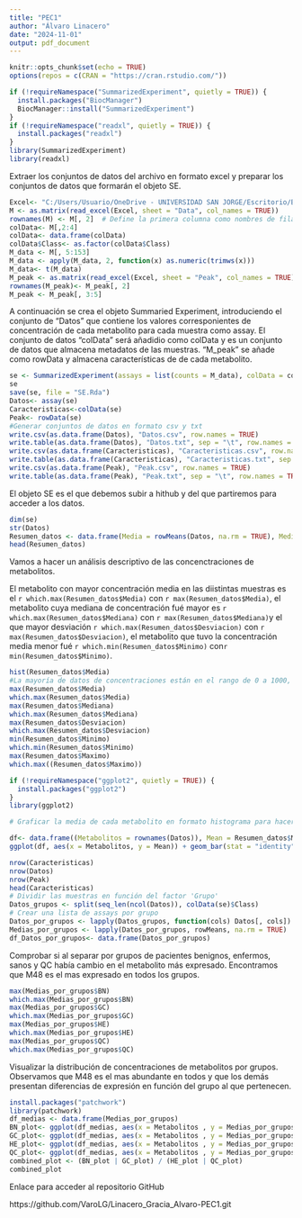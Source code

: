 ---
title: "PEC1"
author: "Álvaro Linacero"
date: "2024-11-01"
output: pdf_document
---

```{r setup, include=FALSE}
knitr::opts_chunk$set(echo = TRUE)
options(repos = c(CRAN = "https://cran.rstudio.com/"))
```

```{r}
if (!requireNamespace("SummarizedExperiment", quietly = TRUE)) {
  install.packages("BiocManager")
  BiocManager::install("SummarizedExperiment")
}
if (!requireNamespace("readxl", quietly = TRUE)) {
  install.packages("readxl")
}
library(SummarizedExperiment)
library(readxl)
```

Extraer los conjuntos de datos del archivo en formato excel y preparar los conjuntos de datos que formarán el objeto SE.

```{r}
Excel<- "C:/Users/Usuario/OneDrive - UNIVERSIDAD SAN JORGE/Escritorio/Bioinfor y Bioest/Análisis de datos Ómicos/PEC 1/gastricCancer_NMR.xlsx"
M <- as.matrix(read_excel(Excel, sheet = "Data", col_names = TRUE))
rownames(M) <- M[, 2]  # Define la primera columna como nombres de fila (M)
colData<- M[,2:4]
colData<- data.frame(colData)
colData$Class<- as.factor(colData$Class)
M_data <- M[, 5:153] 
M_data <- apply(M_data, 2, function(x) as.numeric(trimws(x)))
M_data<- t(M_data)
M_peak <- as.matrix(read_excel(Excel, sheet = "Peak", col_names = TRUE))
rownames(M_peak)<- M_peak[, 2]
M_peak <- M_peak[, 3:5] 
```


A continuación se crea el objeto Summaried Experiment, introduciendo el conjunto de "Datos" que contiene los valores corresponientes de concentración de cada metabolito para cada muestra como assay. El conjunto de datos "colData" será añadidio como colData y es un conjunto de datos que almacena metadatos de las muestras. "M_peak" se añade como rowData y almacena características de de cada metabolito.
```{r}
se <- SummarizedExperiment(assays = list(counts = M_data), colData = colData, rowData = M_peak)
se
save(se, file = "SE.Rda")
Datos<- assay(se)
Caracteristicas<-colData(se)
Peak<- rowData(se)
#Generar conjuntos de datos en formato csv y txt
write.csv(as.data.frame(Datos), "Datos.csv", row.names = TRUE)
write.table(as.data.frame(Datos), "Datos.txt", sep = "\t", row.names = TRUE)
write.csv(as.data.frame(Caracteristicas), "Caracteristicas.csv", row.names = TRUE)
write.table(as.data.frame(Caracteristicas), "Caracteristicas.txt", sep = "\t", row.names = TRUE)
write.csv(as.data.frame(Peak), "Peak.csv", row.names = TRUE)
write.table(as.data.frame(Peak), "Peak.txt", sep = "\t", row.names = TRUE)
```
El objeto SE es el que debemos subir a hithub y del que partiremos para acceder a los datos.
```{r}
dim(se)
str(Datos)
Resumen_datos <- data.frame(Media = rowMeans(Datos, na.rm = TRUE), Mediana = apply(Datos, 1, median, na.rm = TRUE), Minimo = apply(Datos, 1, min, na.rm = TRUE), Maximo = apply(Datos, 1, max, na.rm = TRUE), Desviacion = apply(Datos, 1, sd, na.rm = TRUE))
head(Resumen_datos)
```
Vamos a hacer un análisis descriptivo de las concenctraciones de metabolitos.

El metabolito con mayor concentración media en las diistintas muestras es el ```r which.max(Resumen_datos$Media)``` con ```r max(Resumen_datos$Media)```, el metabolito cuya mediana de concentración fué mayor es ```r which.max(Resumen_datos$Mediana)``` con ```r max(Resumen_datos$Mediana)```y el que mayor desviación ```r which.max(Resumen_datos$Desviacion)``` con ```r max(Resumen_datos$Desviacion)```, el metabolito que tuvo la concentración media menor fué ```r which.min(Resumen_datos$Minimo)``` con```r min(Resumen_datos$Minimo)```.
```{r}
hist(Resumen_datos$Media)
#La mayoría de datos de concentraciones están en el rango de 0 a 1000, se observa que hay algún metabolito con concentración muy elevada en comparación con el resto.
max(Resumen_datos$Media)
which.max(Resumen_datos$Media)
max(Resumen_datos$Mediana) 
which.max(Resumen_datos$Mediana)
max(Resumen_datos$Desviacion)
which.max(Resumen_datos$Desviacion)
min(Resumen_datos$Minimo)
which.min(Resumen_datos$Minimo)
max(Resumen_datos$Maximo)
which.max((Resumen_datos$Maximo))
```

```{r}
if (!requireNamespace("ggplot2", quietly = TRUE)) {
  install.packages("ggplot2")
}
library(ggplot2)

# Graficar la media de cada metabolito en formato histograma para hacernos una idea de las concentraciones de la muestra.

df<- data.frame((Metabolitos = rownames(Datos)), Mean = Resumen_datos$Media)
ggplot(df, aes(x = Metabolitos, y = Mean)) + geom_bar(stat = "identity") + scale_x_discrete(breaks = 1:149, labels = 1:149)
```

```{r}
nrow(Caracteristicas)
nrow(Datos)
nrow(Peak)
head(Caracteristicas)
# Dividir las muestras en función del factor 'Grupo'
Datos_grupos <- split(seq_len(ncol(Datos)), colData(se)$Class)
# Crear una lista de assays por grupo
Datos_por_grupos <- lapply(Datos_grupos, function(cols) Datos[, cols])
Medias_por_grupos <- lapply(Datos_por_grupos, rowMeans, na.rm = TRUE)
df_Datos_por_grupos<- data.frame(Datos_por_grupos)
```
Comprobar si al separar por grupos de pacientes benignos, enfermos, sanos y QC había cambio en el metabolito más expresado. Encontramos que M48 es el mas expresado en todos los grupos.
```{r}
max(Medias_por_grupos$BN)
which.max(Medias_por_grupos$BN)
max(Medias_por_grupos$GC)
which.max(Medias_por_grupos$GC)
max(Medias_por_grupos$HE)
which.max(Medias_por_grupos$HE)
max(Medias_por_grupos$QC)
which.max(Medias_por_grupos$QC)
```
Visualizar la distribución de concentraciones de metabolitos por grupos. Observamos que M48 es el mas abundante en todos y que los demás presentan diferencias de expresión en función del grupo al que pertenecen.
```{r}
install.packages("patchwork")
library(patchwork)
df_medias <- data.frame(Medias_por_grupos)
BN_plot<- ggplot(df_medias, aes(x = Metabolitos , y = Medias_por_grupos$BN)) + geom_bar(stat = "identity") + scale_x_discrete(breaks = 1:149, labels = 1:149)
GC_plot<- ggplot(df_medias, aes(x = Metabolitos , y = Medias_por_grupos$GC)) + geom_bar(stat = "identity") + scale_x_discrete(breaks = 1:149, labels = 1:149)
HE_plot<- ggplot(df_medias, aes(x = Metabolitos , y = Medias_por_grupos$HE)) + geom_bar(stat = "identity") + scale_x_discrete(breaks = 1:149, labels = 1:149)
QC_plot<- ggplot(df_medias, aes(x = Metabolitos , y = Medias_por_grupos$QC)) + geom_bar(stat = "identity") + scale_x_discrete(breaks = 1:149, labels = 1:149)
combined_plot <- (BN_plot | GC_plot) / (HE_plot | QC_plot)
combined_plot
```
 Enlace para acceder al repositorio GitHub 
 
https://github.com/VaroLG/Linacero_Gracia_Alvaro-PEC1.git

